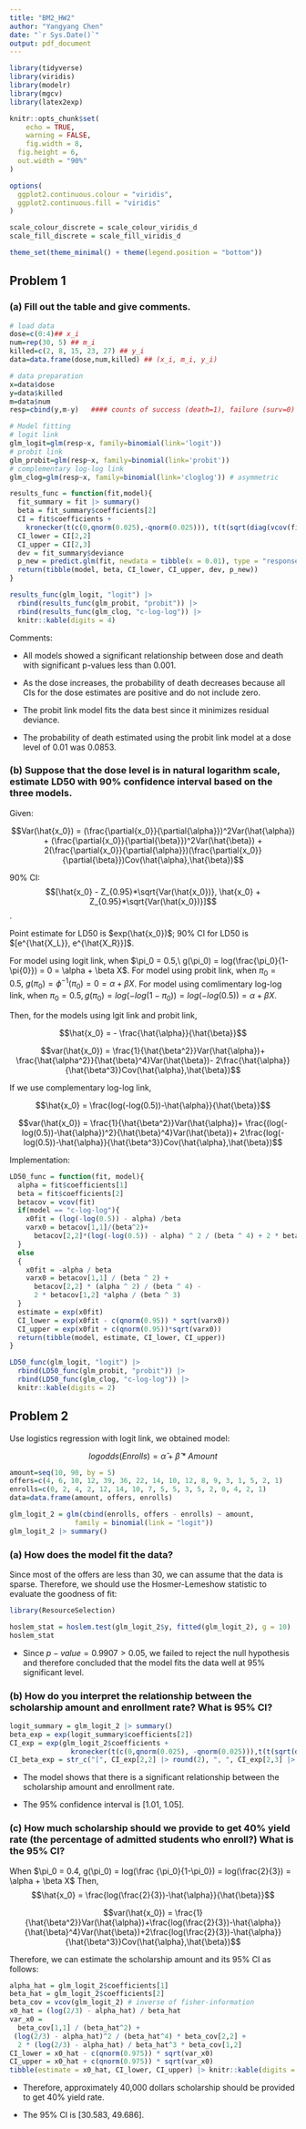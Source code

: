 ```yaml
---
title: "BM2_HW2"
author: "Yangyang Chen"
date: "`r Sys.Date()`"
output: pdf_document
---
```


```r
library(tidyverse)
library(viridis)
library(modelr)
library(mgcv)
library(latex2exp)

knitr::opts_chunk$set(
	echo = TRUE,
	warning = FALSE,
	fig.width = 8, 
  fig.height = 6,
  out.width = "90%"
)

options(
  ggplot2.continuous.colour = "viridis",
  ggplot2.continuous.fill = "viridis"
)

scale_colour_discrete = scale_colour_viridis_d
scale_fill_discrete = scale_fill_viridis_d

theme_set(theme_minimal() + theme(legend.position = "bottom"))
```

## Problem 1

### (a) Fill out the table and give comments.

```r
# load data
dose=c(0:4)## x_i
num=rep(30, 5) ## m_i
killed=c(2, 8, 15, 23, 27) ## y_i
data=data.frame(dose,num,killed) ## (x_i, m_i, y_i)

# data preparation
x=data$dose
y=data$killed
m=data$num
resp=cbind(y,m-y)   #### counts of success (death=1), failure (surv=0)

# Model fitting
# logit link
glm_logit=glm(resp~x, family=binomial(link='logit'))
# probit link
glm_probit=glm(resp~x, family=binomial(link='probit'))
# complementary log-log link
glm_clog=glm(resp~x, family=binomial(link='cloglog')) # asymmetric

results_func = function(fit,model){
  fit_summary = fit |> summary()
  beta = fit_summary$coefficients[2]
  CI = fit$coefficients +
    kronecker(t(c(0,qnorm(0.025),-qnorm(0.025))), t(t(sqrt(diag(vcov(fit))))))
  CI_lower = CI[2,2]
  CI_upper = CI[2,3]
  dev = fit_summary$deviance
  p_new = predict.glm(fit, newdata = tibble(x = 0.01), type = "response")
  return(tibble(model, beta, CI_lower, CI_upper, dev, p_new))
}

results_func(glm_logit, "logit") |> 
  rbind(results_func(glm_probit, "probit")) |> 
  rbind(results_func(glm_clog, "c-log-log")) |> 
  knitr::kable(digits = 4)
```

Comments:

* All models showed a significant relationship between dose and death with significant p-values less than 0.001.

* As the dose increases, the probability of death decreases because all CIs for the dose estimates are positive and do not include zero.

* The probit link model fits the data best since it minimizes residual deviance.

* The probability of death estimated using the probit link model at a dose level of 0.01 was 0.0853.

### (b) Suppose that the dose level is in natural logarithm scale, estimate LD50 with 90% confidence interval based on the three models.

Given:

$$Var(\hat{x_0}) = (\frac{\partial{x_0}}{\partial{\alpha}})^2Var(\hat{\alpha}) + (\frac{\partial{x_0}}{\partial{\beta}})^2Var(\hat{\beta}) +
2(\frac{\partial{x_0}}{\partial{\alpha}})(\frac{\partial{x_0}}{\partial{\beta}})Cov(\hat{\alpha},\hat{\beta})$$

90% CI: $$[\hat{x_0} - Z_{0.95}*\sqrt{Var(\hat{x_0})}, \hat{x_0} + Z_{0.95}*\sqrt{Var(\hat{x_0})}]$$.

Point estimate for LD50 is $exp(\hat{x_0})$; 90% CI for LD50 is $[e^{\hat{X_L}}, e^{\hat{X_R}}]$.

For model using logit link, when $\pi_0 = 0.5,\ g(\pi_0) = log(\frac{\pi_0}{1-\pi{0}}) = 0 = \alpha + \beta X$. For model using probit link, when $\pi_0 = 0.5, \ g(\pi_0) = {\phi}^{-1}(\pi_0) = 0 = \alpha + \beta X$. For model using comlimentary log-log link, when $\pi_0 = 0.5, g(\pi_0) = log(-log(1-\pi_0)) = log(-log(0.5)) = \alpha + \beta X$.

Then, for the models using lgit link and probit link,

$$\hat{x_0} = - \frac{\hat{\alpha}}{\hat{\beta}}$$

$$var(\hat{x_0}) =
\frac{1}{\hat{\beta^2}}Var(\hat{\alpha})+
\frac{\hat{\alpha^2}}{\hat{\beta}^4}Var(\hat{\beta})-
2\frac{\hat{\alpha}}{\hat{\beta^3}}Cov(\hat{\alpha},\hat{\beta})$$

If we use complementary log-log link,

$$\hat{x_0} = \frac{log(-log(0.5))-\hat{\alpha}}{\hat{\beta}}$$

$$var(\hat{x_0}) = \frac{1}{\hat{\beta^2}}Var(\hat{\alpha})+
\frac{(log(-log(0.5))-\hat{\alpha})^2}{\hat{\beta}^4}Var(\hat{\beta})+
2\frac{log(-log(0.5))-\hat{\alpha}}{\hat{\beta^3}}Cov(\hat{\alpha},\hat{\beta})$$

Implementation:
```r
LD50_func = function(fit, model){
  alpha = fit$coefficients[1]
  beta = fit$coefficients[2]
  betacov = vcov(fit)
  if(model == "c-log-log"){
    x0fit = (log(-log(0.5)) - alpha) /beta
    varx0 = betacov[1,1]/(beta^2)+
      betacov[2,2]*(log(-log(0.5)) - alpha) ^ 2 / (beta ^ 4) + 2 * betacov[1,2] * (log(-log(0.5)) - alpha) / (beta ^ 3)
  }
  else
  {
    x0fit = -alpha / beta
    varx0 = betacov[1,1] / (beta ^ 2) +
      betacov[2,2] * (alpha ^ 2) / (beta ^ 4) - 
      2 * betacov[1,2] *alpha / (beta ^ 3)
  }
  estimate = exp(x0fit)
  CI_lower = exp(x0fit - c(qnorm(0.95)) * sqrt(varx0))
  CI_upper = exp(x0fit + c(qnorm(0.95))*sqrt(varx0))
  return(tibble(model, estimate, CI_lower, CI_upper))
}

LD50_func(glm_logit, "logit") |> 
  rbind(LD50_func(glm_probit, "probit")) |> 
  rbind(LD50_func(glm_clog, "c-log-log")) |> 
  knitr::kable(digits = 2)
```

## Problem 2

Use logistics regression with logit link, we obtained model:

$$log odds(Enrolls) = \hat{\alpha} + \hat{\beta} * Amount$$
```r
amount=seq(10, 90, by = 5)
offers=c(4, 6, 10, 12, 39, 36, 22, 14, 10, 12, 8, 9, 3, 1, 5, 2, 1)
enrolls=c(0, 2, 4, 2, 12, 14, 10, 7, 5, 5, 3, 5, 2, 0, 4, 2, 1)
data=data.frame(amount, offers, enrolls)
```

```r
glm_logit_2 = glm(cbind(enrolls, offers - enrolls) ~ amount,
                family = binomial(link = "logit"))
glm_logit_2 |> summary()
```

### (a) How does the model fit the data?

Since most of the offers are less than 30, we can assume that the data is sparse. Therefore, we should use the Hosmer-Lemeshow statistic to evaluate the goodness of fit:

```r
library(ResourceSelection)
```

```r
hoslem_stat = hoslem.test(glm_logit_2$y, fitted(glm_logit_2), g = 10)
hoslem_stat
```

* Since $p-value = 0.9907 > 0.05$, we failed to reject the null hypothesis and therefore concluded that the model fits the data well at 95% significant level.

### (b) How do you interpret the relationship between the scholarship amount and enrollment rate? What is 95% CI?

```r
logit_summary = glm_logit_2 |> summary()
beta_exp = exp(logit_summary$coefficients[2])
CI_exp = exp(glm_logit_2$coefficients + 
               kronecker(t(c(0,qnorm(0.025), -qnorm(0.025))),t(t(sqrt(diag(vcov(glm_logit_2)))))))
CI_beta_exp = str_c("[", CI_exp[2,2] |> round(2), ", ", CI_exp[2,3] |> round(2), "]", sep = "")
```

* The model shows that there is a significant relationship between the scholarship amount and enrollment rate. 

* The 95% confidence interval is [1.01, 1.05].

### (c) How much scholarship should we provide to get 40% yield rate (the percentage of admitted students who enroll?) What is the 95% CI?

When $\pi_0 = 0.4, g(\pi_0) = log(\frac {\pi_0}{1-\pi_0}) = log(\frac{2}{3}) = \alpha + \beta X$ Then,
$$\hat{x_0} = \frac{log(\frac{2}{3})-\hat{\alpha}}{\hat{\beta}}$$

$$var(\hat{x_0}) = \frac{1}{\hat{\beta^2}}Var(\hat{\alpha})+\frac{log(\frac{2}{3})-\hat{\alpha}}{\hat{\beta}^4}Var(\hat{\beta})+2\frac{log(\frac{2}{3})-\hat{\alpha}}{\hat{\beta^3}}Cov(\hat{\alpha},\hat{\beta})$$

Therefore, we can estimate the scholarship amount and its 95% CI as follows:

```r
alpha_hat = glm_logit_2$coefficients[1]
beta_hat = glm_logit_2$coefficients[2]
beta_cov = vcov(glm_logit_2) # inverse of fisher-information
x0_hat = (log(2/3) - alpha_hat) / beta_hat
var_x0 = 
  beta_cov[1,1] / (beta_hat^2) +
 (log(2/3) - alpha_hat)^2 / (beta_hat^4) * beta_cov[2,2] +
  2 * (log(2/3) - alpha_hat) / beta_hat^3 * beta_cov[1,2]
CI_lower = x0_hat - c(qnorm(0.975)) * sqrt(var_x0)
CI_upper = x0_hat + c(qnorm(0.975)) * sqrt(var_x0)
tibble(estimate = x0_hat, CI_lower, CI_upper) |> knitr::kable(digits = 4)
```

* Therefore, approximately 40,000 dollars scholarship should be provided to get 40% yield rate.

* The 95% CI is [30.583, 49.686].


